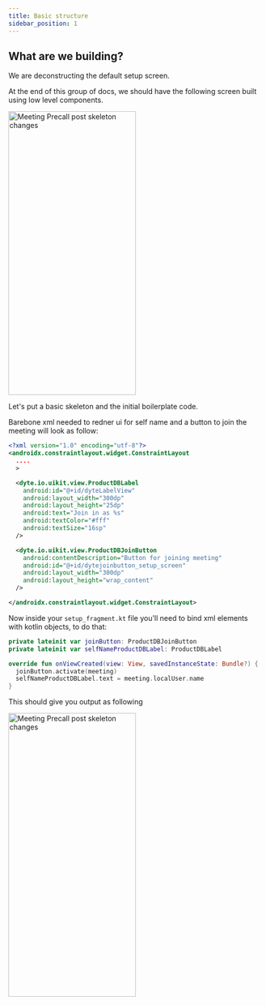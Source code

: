 ```yaml
---
title: Basic structure
sidebar_position: 1
---
```


## What are we building?

We are deconstructing the default setup screen.

At the end of this group of docs, we should have the following screen built using low level components.

<img
  src="/static/mobile/build-pre-call-ui/skeleton-page/meeting-precall.png"
  width="252"
  height="560"
  alt="Meeting Precall post skeleton changes"
  className="mb-10"
/>

Let's put a basic skeleton and the initial boilerplate code.

Barebone xml needed to redner ui for self name and a button to join the meeting will look as follow:

```xml
<?xml version="1.0" encoding="utf-8"?>
<androidx.constraintlayout.widget.ConstraintLayout 
  ....
  >

  <dyte.io.uikit.view.ProductDBLabel
    android:id="@+id/dyteLabelView"
    android:layout_width="300dp"
    android:layout_height="25dp"
    android:text="Join in as %s"
    android:textColor="#fff"
    android:textSize="16sp"
  />

  <dyte.io.uikit.view.ProductDBJoinButton
    android:contentDescription="Button for joining meeting"
    android:id="@+id/dytejoinbutton_setup_screen"
    android:layout_width="300dp"
    android:layout_height="wrap_content"
  />

</androidx.constraintlayout.widget.ConstraintLayout>
```

Now inside your `setup_fragment.kt` file you'll need to bind xml elements with kotlin objects, to do that:

```kotlin
private lateinit var joinButton: ProductDBJoinButton
private lateinit var selfNameProductDBLabel: ProductDBLabel

override fun onViewCreated(view: View, savedInstanceState: Bundle?) {
  joinButton.activate(meeting)
  selfNameProductDBLabel.text = meeting.localUser.name
}
```

This should give you output as following

<img
  src="/static/mobile/build-pre-call-ui/skeleton-page/android-setup-custom-preview.png"
  width="252"
  height="560"
  alt="Meeting Precall post skeleton changes"
  className="mb-10"
/>
